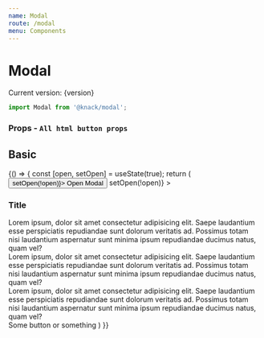```yaml
---
name: Modal
route: /modal
menu: Components
---
```



# Modal
<span>Current version: {version}</span>

```js
import Modal from '@knack/modal';
```
<Props of={Modal} />

### Props - `All html button props`

## Basic
<Playground>
  {() => {
    const [open, setOpen] = useState(true);
    return (
      <Fragment>
        <button onClick={() => setOpen(!open)}>
          Open Modal
        </button>
        <Modal
          open={open}
          onClose={() => setOpen(!open)}
        >
          <Top>
            <h3>Title</h3>
          </Top>
          <Content>
            <div>Lorem ipsum, dolor sit amet consectetur adipisicing elit. Saepe laudantium esse perspiciatis repudiandae sunt dolorum veritatis ad. Possimus totam nisi laudantium aspernatur sunt minima ipsum repudiandae ducimus natus, quam vel?</div>
            <div>Lorem ipsum, dolor sit amet consectetur adipisicing elit. Saepe laudantium esse perspiciatis repudiandae sunt dolorum veritatis ad. Possimus totam nisi laudantium aspernatur sunt minima ipsum repudiandae ducimus natus, quam vel?</div>
            <div>Lorem ipsum, dolor sit amet consectetur adipisicing elit. Saepe laudantium esse perspiciatis repudiandae sunt dolorum veritatis ad. Possimus totam nisi laudantium aspernatur sunt minima ipsum repudiandae ducimus natus, quam vel?</div>
          </Content>
          <Bottom>
            Some button or something
          </Bottom>
        </Modal>
      </Fragment>
    )
  }}
  
</Playground>
